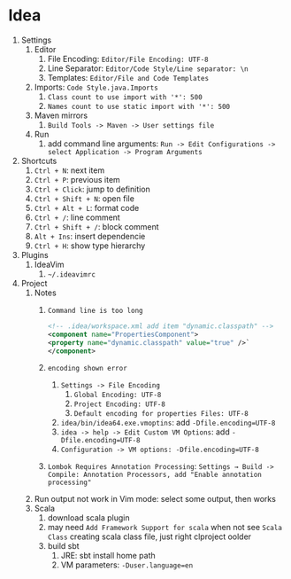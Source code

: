 # Idea

1. Settings
    1. Editor
        1. File Encoding: `Editor/File Encoding: UTF-8`
        2. Line Separator: `Editor/Code Style/Line separator: \n`
        3. Templates: `Editor/File and Code Templates`
    2. Imports: `Code Style.java.Imports`
        1. `Class count to use import with '*': 500`
        2. `Names count to use static import with '*': 500`
    3. Maven mirrors
        1. `Build Tools -> Maven -> User settings file`
    4. Run
        1. add command line arguments: `Run -> Edit Configurations -> select Application -> Program Arguments`
2. Shortcuts
    1. `Ctrl + N`: next item
    2. `Ctrl + P`: previous item
    3. `Ctrl + Click`: jump to definition
    4. `Ctrl + Shift + N`: open file
    5. `Ctrl + Alt + L`: format code
    6. `Ctrl + /`: line comment
    7. `Ctrl + Shift + /`: block comment
    8. `Alt + Ins`: insert dependencie
    9. `Ctrl + H`: show type hierarchy
3. Plugins
    1. IdeaVim
        1. `~/.ideavimrc`
4. Project
    1. Notes
        1. `Command line is too long`

            ```xml
            <!-- .idea/workspace.xml add item "dynamic.classpath" -->
            <component name="PropertiesComponent">
            <property name="dynamic.classpath" value="true" />`
            </component>
            ```
        2. `encoding shown error`
            1. `Settings -> File Encoding`
                1. `Global Encoding: UTF-8`
                2. `Project Encoding: UTF-8`
                3. `Default encoding for properties Files: UTF-8`
            2. `idea/bin/idea64.exe.vmoptins`: add `-Dfile.encoding=UTF-8`
            3. `idea -> help -> Edit Custom VM Options`: add `-Dfile.encoding=UTF-8`
            4. `Configuration -> VM options: -Dfile.encoding=UTF-8`
        3. `Lombok Requires Annotation Processing`: `Settings → Build -> Compile: Annotation Processors, add "Enable annotation processing"`
    2. Run output not work in Vim mode: select some output, then works
    3. Scala
        1. download scala plugin
        2. may need `Add Framework Support for scala` when not see `Scala Class` creating scala class file, just right clproject oolder
        3. build sbt
            1. JRE: sbt install home path
            2. VM parameters: `-Duser.language=en`
